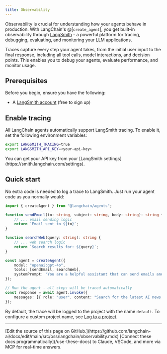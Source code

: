 ```yaml
---
title: Observability
---
```



Observability is crucial for understanding how your agents behave in production. With LangChain's @[`create_agent`], you get built-in observability through [LangSmith](https://smith.langchain.com/) - a powerful platform for tracing, debugging, evaluating, and monitoring your LLM applications.

Traces capture every step your agent takes, from the initial user input to the final response, including all tool calls, model interactions, and decision points. This enables you to debug your agents, evaluate performance, and monitor usage.

## Prerequisites

Before you begin, ensure you have the following:

* A [LangSmith account](https://smith.langchain.com/) (free to sign up)

## Enable tracing

All LangChain agents automatically support LangSmith tracing. To enable it, set the following environment variables:

```bash
export LANGSMITH_TRACING=true
export LANGSMITH_API_KEY=<your-api-key>
```

<Info>
You can get your API key from your [LangSmith settings](https://smith.langchain.com/settings).
</Info>

## Quick start

No extra code is needed to log a trace to LangSmith. Just run your agent code as you normally would:



```ts
import { createAgent } from "@langchain/agents";

function sendEmail(to: string, subject: string, body: string): string {
    // ... email sending logic
    return `Email sent to ${to}`;
}

function searchWeb(query: string): string {
    // ... web search logic
    return `Search results for: ${query}`;
}

const agent = createAgent({
    model: "openai:gpt-4o",
    tools: [sendEmail, searchWeb],
    systemPrompt: "You are a helpful assistant that can send emails and search the web."
});

// Run the agent - all steps will be traced automatically
const response = await agent.invoke({
    messages: [{ role: "user", content: "Search for the latest AI news and email a summary to john@example.com" }]
});
```


By default, the trace will be logged to the project with the name `default`. To configure a custom project name, see [Log to a project](#log-to-a-project).

<observability />

---

<Callout icon="pen-to-square" iconType="regular">
    [Edit the source of this page on GitHub.](https://github.com/langchain-ai/docs/edit/main/src/oss/langchain/observability.mdx)
</Callout>
<Tip icon="terminal" iconType="regular">
    [Connect these docs programmatically](/use-these-docs) to Claude, VSCode, and more via MCP for    real-time answers.
</Tip>
